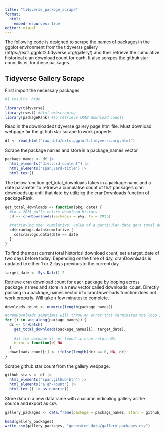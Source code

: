 ```yaml
---
title: "tidyverse_package_scrape"
format:
  html:
    embed-resources: true
editor: visual
---
```


The following code is designed to scrape the names of packages in the ggplot environment from the tidyverse gallery (https://exts.ggplot2.tidyverse.org/gallery/) and then retrieve the cumulative historical cran download count for each. It also scrapes the github star count listed for these packages.

## Tidyverse Gallery Scrape

First import the necessary packages:

```r
#| results: hide

library(tidyverse)
library(rvest) #html webscraping
library(packageRank) #to retrieve CRAN download counts
```

Read in the downloaded tidyverse gallery page html file. Must download webpage for the github star scrape to work properly.

```r
df <- read_html("raw_data/exts.ggplot2.tidyverse.org.html")
```

Scrape the package names and store in a package_names vector.

```r
package_names <- df |>
  html_elements("div.card-content") |> 
  html_elements("span.card-title") |> 
  html_text()
```

The below function get_total_downloads takes in a package name and a date parameter to retrieve a cumulative count of that package's cran downloads up until that date by utilizing the cranDownloads function of packageRank.

```r
get_total_downloads <- function(pkg, date) {
  #to = 2025 pulls entire download history
  cd <- cranDownloads(packages = pkg, to = 2025) 
  
  #retrieving the 'cumulative' value of a particular date gets total download    count up to that date
  cd$cranlogs.data$cumulative [ 
    cd$cranlogs.data$date == date 
  ]
}
```

To find the most current total historical download count, set a target_date of two days before today. Depending on the time of day, cranDownloads is updated to either 1 or 2 days previous to the current day.

```r
target_date <- Sys.Date()-2
```

Retrieve cran download count for each package by looping across package_names and store in a new vector called downloads_count. Directly passing in a package_names vector into cranDownloads function does not work properly. Will take a few minutes to complete.

```r
downloads_count <- numeric(length(package_names))

#cranDownloads sometimes will throw an error that terminates the loop if not handled properly
for (i in seq_along(package_names)) {
  dc <- tryCatch(
    get_total_downloads(package_names[i], target_date),
    
    #if the package is not found in cran return NA
    error = function(e) NA
  )
  downloads_count[i] <- ifelse(length(dc) == 0, NA, dc)
}
```

Scrape github star count from the gallery webpage.

```r
github_stars <- df |> 
  html_elements("span.github-btn") |>
  html_elements("a.gh-count") |> 
  html_text() |> as.numeric()
```

Store data in a new dataframe with a column indicating gallery as the source and export as csv.

```r
gallery_packages <- data.frame(package = package_names, stars = github_stars, downloads = downloads_count, gallery = TRUE)

head(gallery_packages)
write_csv(gallery_packages, "generated_data/gallery_packages.csv")
```
